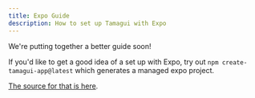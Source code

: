 ```yaml
---
title: Expo Guide
description: How to set up Tamagui with Expo
---
```


<Notice>We're putting together a better guide soon!</Notice>

If you'd like to get a good idea of a set up with Expo, try out `npm create-tamagui-app@latest` which generates a managed expo project.

[The source for that is here](https://github.com/tamagui/starters).
